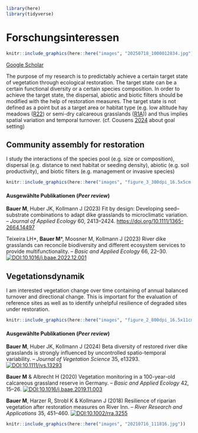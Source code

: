 ```r
library(here)
library(tidyverse)
```

# Forschungsinteressen

```r
knitr::include_graphics(here::here("images", "20250718_1000012834.jpg"))
```

[Google Scholar](https://scholar.google.de/citations?hl=de&user=oHhmOkkAAAAJ){target="_blank"}

The purpose of my research is to predictably achieve a certain target state of vegetation through ecological restoration. The target state can be a certain functional diversity or a certain species composition. In order to achieve the target state, the dispersal, abiotic and biotic filters should be modified with the help of restoration measures. The target state is not defined as a point but as a target area or habitat type (e.g. low altitude hay meadows ([R22](https://floraveg.eu/habitat/overview/R22)) or semi-dry calcareous grasslands ([R1A](https://floraveg.eu/habitat/overview/R1A))) and thus implies spatial variation and temporal turnover. (cf. Cousens [2024](https://bookdown.org/rogerdavidcousens/_book/why-a-hard-science-needs-strong-critique.html) about goal setting)

## Community assembly for restoration

I study the interactions of the species pool (e.g. size or composition), dispersal (e.g. distance to next habitat or seeding density), abiotic (e.g. soil productivity), and biotic filters (e.g. management or invasive species)

```r
knitr::include_graphics(here::here("images", "figure_3_300dpi_16.5x5cm.png"))
```

#### **Ausgewählte Publikationen (*Peer review*)**

**Bauer M**, Huber JK, Kollmann J (2023) Fit by design: Developing seed–substrate combinations to adapt dike grasslands to microclimatic variation. – *Journal of Applied Ecology* 60, 2413–2424. 
[https://doi.org/10.1111/1365-2664.14497](https://doi.org/10.1111/1365-2664.14497)

Teixeira LH\*, **Bauer M**\*, Moosner M, Kollmann J (2023) River dike grasslands can reconcile biodiversity and different ecosystem services to provide multifunctionality. – *Basic and Applied Ecology* 66, 22–30. [![DOI:10.1016/j.baae.2022.12.001](http://img.shields.io/badge/DOI-10.1016/j.baae.2022.12.001-informational.svg)](https://doi.org/10.1016/j.baae.2022.12.001)

## Vegetationsdynamik

I am interested vegetation change over time containing of annual balanced turnover and directional change. This is important for the evaluation of reference sites as well as to identify unhelpful resilience of degraded sites under restoration.

```r
knitr::include_graphics(here::here("images", "figure_2_800dpi_16.5x11cm.png"))
```

#### **Ausgewählte Publikationen (*Peer review*)**

**Bauer M**, Huber JK, Kollmann J (2024) Beta diversity of restored river dike grasslands is strongly influenced by uncontrolled spatio-temporal variability. – *Journal of Vegetation Science* 35, e13293. [![DOI:10.1111/jvs.13293](http://img.shields.io/badge/DOI-10.1111/jvs.13293-informational.svg)](https://doi.org/10.1111/jvs.13293)

**Bauer M** & Albrecht H (2020) Vegetation monitoring in a 100-year-old calcareous grassland reserve in Germany. – *Basic and Applied Ecology* 42, 15–26. [![DOI:10.1016/j.baae.2019.11.003](http://img.shields.io/badge/DOI-10.1016/j.baae.2019.11.003-informational.svg)](https://doi.org/10.1016/j.baae.2019.11.003)

**Bauer M**, Harzer R, Strobl K & Kollmann J (2018) Resilience of riparian vegetation after restoration measures on River Inn. – *River Research and Applications* 35, 451–460. [![DOI:10.1002/rra.3255](http://img.shields.io/badge/DOI-10.1002/rra.3255-informational.svg)](https://doi.org/10.1002/rra.3255)

```r
knitr::include_graphics(here::here("images", "20210716_111816.jpg"))
```
